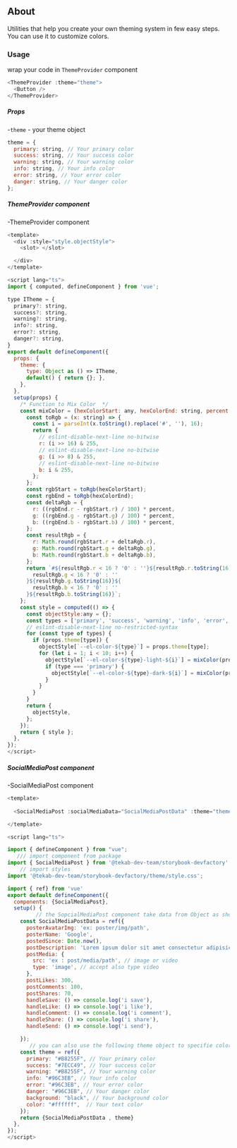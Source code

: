 <Meta title="Theme/Documentation" />

## About

Utilities that help you create your own theming system in few easy steps.
You can use it to customize colors.

### Usage

wrap your code in `ThemeProvider` component

```js
<ThemeProvider :theme="theme">
  <Button />
</ThemeProvider>
```

##### Props

-`theme` - your theme object

```js
theme = {
  primary: string, // Your primary color
  success: string, // Your success color
  warning: string, // Your warning color
  info: string, // Your info color
  error: string, // Your error color
  danger: string, // Your danger color
};
```

##### ThemeProvider component

-ThemeProvider component

```js
<template>
  <div :style="style.objectStyle">
    <slot> </slot>

  </div>
</template>

<script lang="ts">
import { computed, defineComponent } from 'vue';

type ITheme = {
  primary?: string,
  success?: string,
  warning?: string,
  info?: string,
  error?: string,
  danger?: string,
}
export default defineComponent({
  props: {
    theme: {
      type: Object as () => ITheme,
      default() { return {}; },
    },
  },
  setup(props) {
    /* Function to Mix Color  */
    const mixColor = (hexColorStart: any, hexColorEnd: string, percent: number) => {
      const toRgb = (x: string) => {
        const i = parseInt(x.toString().replace('#', ''), 16);
        return {
          // eslint-disable-next-line no-bitwise
          r: (i >> 16) & 255,
          // eslint-disable-next-line no-bitwise
          g: (i >> 8) & 255,
          // eslint-disable-next-line no-bitwise
          b: i & 255,
        };
      };
      const rgbStart = toRgb(hexColorStart);
      const rgbEnd = toRgb(hexColorEnd);
      const deltaRgb = {
        r: ((rgbEnd.r - rgbStart.r) / 100) * percent,
        g: ((rgbEnd.g - rgbStart.g) / 100) * percent,
        b: ((rgbEnd.b - rgbStart.b) / 100) * percent,
      };
      const resultRgb = {
        r: Math.round(rgbStart.r + deltaRgb.r),
        g: Math.round(rgbStart.g + deltaRgb.g),
        b: Math.round(rgbStart.b + deltaRgb.b),
      };
      return `#${resultRgb.r < 16 ? '0' : ''}${resultRgb.r.toString(16)}${
        resultRgb.g < 16 ? '0' : ''
      }${resultRgb.g.toString(16)}${
        resultRgb.b < 16 ? '0' : ''
      }${resultRgb.b.toString(16)}`;
    };
    const style = computed(() => {
      const objectStyle:any = {};
      const types = ['primary', 'success', 'warning', 'info', 'error', 'danger'];
      // eslint-disable-next-line no-restricted-syntax
      for (const type of types) {
        if (props.theme[type]) {
          objectStyle[`--el-color-${type}`] = props.theme[type];
          for (let i = 1; i < 10; i++) {
            objectStyle[`--el-color-${type}-light-${i}`] = mixColor(props.theme[type], '#ffffff', i * 10);
            if (type === 'primary') {
              objectStyle[`--el-color-${type}-dark-${i}`] = mixColor(props.theme[type], '#000000', i * 10);
            }
          }
        }
      }
      return {
        objectStyle,
      };
    });
    return { style };
  },
});
</script>

```




##### SocialMediaPost component


-SocialMediaPost component

```js
<template>
 
  <SocialMediaPost :socialMediaData="SocialMediaPostData" :theme="theme" />

</template>

<script lang="ts">

import { defineComponent } from "vue";
   /// import component from package
import { SocialMediaPost } from '@tekab-dev-team/storybook-devfactory';
    // import styles 
import '@tekab-dev-team/storybook-devfactory/theme/style.css';

import { ref} from 'vue'
export default defineComponent({
  components: {SocialMediaPost},
  setup() {
         // the SopcialMediaPost component take data from Object as shown in the exemple below
    const SocialMediaPostData = ref({
      posterAvatarImg: 'ex: poster/img/path',
      posterName: 'Google',
      postedSince: Date.now(),
      postDescription: 'Lorem ipsum dolor sit amet consectetur adipisicing elit, Placeat et quos velit non ullam ratione repellat molestias praesentium excepturi ,architecto voluptate alias accusantium molestiae, Reprehenderit!',
      postMedia: {
        src: 'ex : post/media/path', // image or video
        type: 'image', // accept also type video
      },
      postLikes: 300,
      postComments: 100,
      postShares: 70,
      handleSave: () => console.log('i save'),
      handleLike: () => console.log('i like'),
      handleComment: () => console.log('i comment'),
      handleShare: () => console.log('i share'),
      handleSend: () => console.log('i send'),

    });
       // you can also use the following theme object to specifie colors 
    const theme = ref({
      primary: "#B8255F", // Your primary color
      success: "#7ECC49", // Your success color
      warning: "#B8255F", // Your warning color
      info: "#96C3EB", // Your info color
      error: "#96C3EB", // Your error color
      danger: "#96C3EB", // Your danger color
      background: "black", // Your background color
      color: "#ffffff",  // Your text color 
    });
    return {SocialMediaPostData , theme}
  },
});
</script>

```